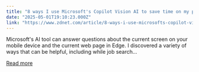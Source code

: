 ```yaml
---
title: "8 ways I use Microsoft's Copilot Vision AI to save time on my phone and PC"
date: "2025-05-01T19:10:23.000Z"
link: "https://www.zdnet.com/article/8-ways-i-use-microsofts-copilot-vision-ai-to-save-time-on-my-phone-and-pc/"
---
```


Microsoft's AI tool can answer questions about the current screen on your mobile device and the current web page in Edge. I discovered a variety of ways that can be helpful, including while job search...

[Read more](https://www.zdnet.com/article/8-ways-i-use-microsofts-copilot-vision-ai-to-save-time-on-my-phone-and-pc/)
